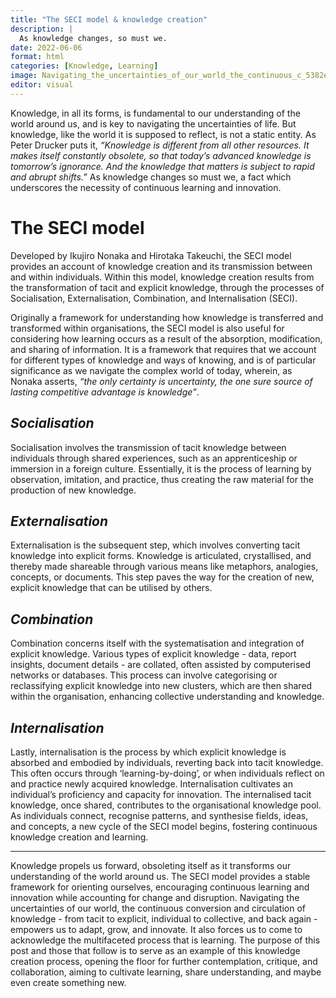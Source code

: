 ```yaml
---
title: "The SECI model & knowledge creation"
description: |
  As knowledge changes, so must we.
date: 2022-06-06
format: html
categories: [Knowledge, Learning]
image: Navigating_the_uncertainties_of_our_world_the_continuous_c_5382e1c4-45b3-452a-ab2c-aa3739e5aa51.png
editor: visual
---
```


Knowledge, in all its forms, is fundamental to our understanding of the world around us, and is key to navigating the uncertainties of life. But knowledge, like the world it is supposed to reflect, is not a static entity. As Peter Drucker puts it, *"Knowledge is different from all other resources. It makes itself constantly obsolete, so that today's advanced knowledge is tomorrow's ignorance. And the knowledge that matters is subject to rapid and abrupt shifts."* As knowledge changes so must we, a fact which underscores the necessity of continuous learning and innovation.

# The SECI model

Developed by Ikujiro Nonaka and Hirotaka Takeuchi, the SECI model provides an account of knowledge creation and its transmission between and within individuals. Within this model, knowledge creation results from the transformation of tacit and explicit knowledge, through the processes of Socialisation, Externalisation, Combination, and Internalisation (SECI).

Originally a framework for understanding how knowledge is transferred and transformed within organisations, the SECI model is also useful for considering how learning occurs as a result of the absorption, modification, and sharing of information. It is a framework that requires that we account for different types of knowledge and ways of knowing, and is of particular significance as we navigate the complex world of today, wherein, as Nonaka asserts, *"the only certainty is uncertainty, the one sure source of lasting competitive advantage is knowledge"*.

## *Socialisation*

Socialisation involves the transmission of tacit knowledge between individuals through shared experiences, such as an apprenticeship or immersion in a foreign culture. Essentially, it is the process of learning by observation, imitation, and practice, thus creating the raw material for the production of new knowledge.

## *Externalisation*

Externalisation is the subsequent step, which involves converting tacit knowledge into explicit forms. Knowledge is articulated, crystallised, and thereby made shareable through various means like metaphors, analogies, concepts, or documents. This step paves the way for the creation of new, explicit knowledge that can be utilised by others.

## *Combination*

Combination concerns itself with the systematisation and integration of explicit knowledge. Various types of explicit knowledge - data, report insights, document details - are collated, often assisted by computerised networks or databases. This process can involve categorising or reclassifying explicit knowledge into new clusters, which are then shared within the organisation, enhancing collective understanding and knowledge.

## *Internalisation*

Lastly, internalisation is the process by which explicit knowledge is absorbed and embodied by individuals, reverting back into tacit knowledge. This often occurs through 'learning-by-doing', or when individuals reflect on and practice newly acquired knowledge. Internalisation cultivates an individual's proficiency and capacity for innovation. The internalised tacit knowledge, once shared, contributes to the organisational knowledge pool. As individuals connect, recognise patterns, and synthesise fields, ideas, and concepts, a new cycle of the SECI model begins, fostering continuous knowledge creation and learning.

--- 

Knowledge propels us forward, obsoleting itself as it transforms our understanding of the world around us. The SECI model provides a stable framework for orienting ourselves, encouraging continuous learning and innovation while accounting for change and disruption. Navigating the uncertainties of our world, the continuous conversion and circulation of knowledge - from tacit to explicit, individual to collective, and back again - empowers us to adapt, grow, and innovate. It also forces us to come to acknowledge the multifaceted process that is learning. The purpose of this post and those that follow is to serve as an example of this knowledge creation process, opening the floor for further contemplation, critique, and collaboration, aiming to cultivate learning, share understanding, and maybe even create something new.

\
